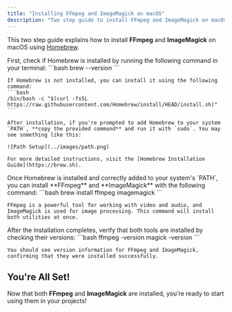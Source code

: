 ```yaml
---
title: "Installing FFmpeg and ImageMagick on macOS"
description: "Two step guide to install FFmpeg and ImageMagick on macOS using Homebrew."
---
```


This two step guide explains how to install **FFmpeg** and **ImageMagick** on macOS using [Homebrew](https://brew.sh/).

<Steps>

  <Step title="Step 1: Install Homebrew (if not already installed)">
    First, check if Homebrew is installed by running the following command in your terminal:
    ```bash
    brew --version
    ```

    If Homebrew is not installed, you can install it using the following command:
    ```bash
    /bin/bash -c "$(curl -fsSL https://raw.githubusercontent.com/Homebrew/install/HEAD/install.sh)"
    ```

    After installation, if you're prompted to add Homebrew to your system `PATH`, **copy the provided command** and run it with `sudo`. You may see something like this:
    
    ![Path Setup](../images/path.png)

    For more detailed instructions, visit the [Homebrew Installation Guide](https://brew.sh).
  </Step>
  
  <Step title="Step 2: Install FFmpeg and ImageMagick">
    Once Homebrew is installed and correctly added to your system's `PATH`, you can install **FFmpeg** and **ImageMagick** with the following command:
    ```bash
    brew install ffmpeg imagemagick
    ```

    FFmpeg is a powerful tool for working with video and audio, and ImageMagick is used for image processing. This command will install both utilities at once.
  </Step>
  
  <Step title="Step 3: Verify Installation">
    After the installation completes, verify that both tools are installed by checking their versions:
    ```bash
    ffmpeg -version
    magick -version
    ```

    You should see version information for FFmpeg and ImageMagick, confirming that they were installed successfully.
  </Step>
  
</Steps>

## You're All Set!

Now that both **FFmpeg** and **ImageMagick** are installed, you’re ready to start using them in your projects!